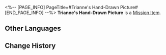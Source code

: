 <%-- [PAGE_INFO]
PageTitle=#Trianne's Hand-Drawn Picture#
[END_PAGE_INFO] --%>
{{Item Infobox
|id          = 140573
|image       = Item Trianne's Hand-Drawn Picture.png{{subst:void|<!--$UPLOAD:<<SpriteOutput/ItemFigures/140573.png>-<Item Trianne's Hand-Drawn Picture.png>-<Item Icons>>-->}}
|type        = Mission Item
|invCategory = Missions
|rarity      = 3
|effect      = 
|description = Trianne secretly prepared a small gift for Castorice &mdash; a childlike drawing of the companions on their Flame-Chase Journey.<br />Castorice perceptively noticed that it, and the memory it represents, would be the key to saving (Trailblazer) from the nether realm.
}}
{{Description|''"But Little Cas no longer has anything to fear now, because everyone is here with you in this Flame-Chase Journey!"''}}
'''Trianne's Hand-Drawn Picture''' is a [[Mission Item]].

==Other Languages==
{{Other Languages
|en   = Trianne's Hand-Drawn Picture
|zhs  = 缇安的手绘图画
|zht  = 緹安的手繪圖畫
|ja   = トリアンの手描きの絵
|ko   = 트리앤의 손그림
|es   = Dibujo hecho por Trianne
|fr   = Dessin de Trianne
|ru   = Рисунок Трианны
|th   = ภาพวาดของ Trianne
|vi   = Tranh Vẽ Tay Của Trianne
|de   = Triannes handgezeichnetes Bild
|id   = Gambar Buatan Tangan Trianne
|pt   = Pintura Desenhada à Mão de Trianne
}}

==Change History==
{{Change History|3.2}}